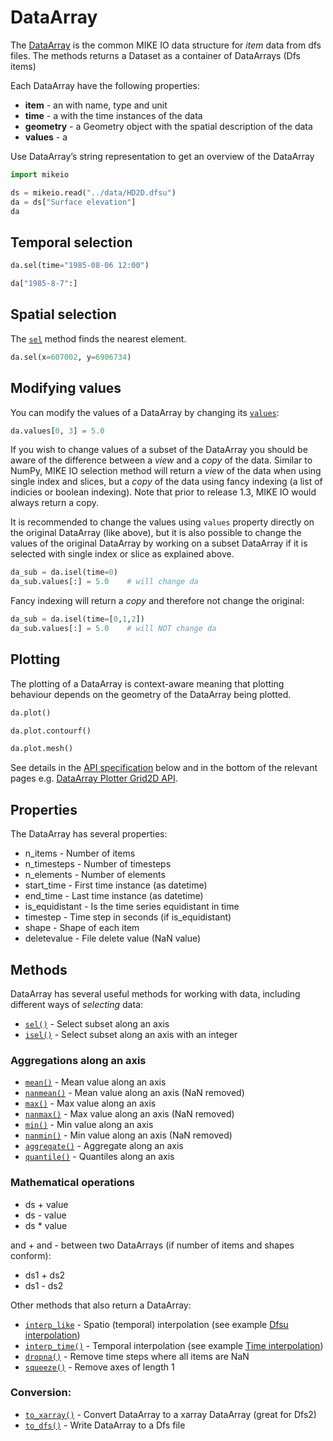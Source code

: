 # DataArray

The [DataArray](`mikeio.DataArray`) is the common MIKE IO data structure 
for *item* data from dfs files. 
The [](`mikeio.read`) methods returns a Dataset as a container of DataArrays (Dfs items)

Each DataArray have the following properties:

* **item** - an  [](`mikeio.ItemInfo`) with name, type and unit
* **time** - a [](`pandas.DatetimeIndex`) with the time instances of the data
* **geometry** - a Geometry object with the spatial description of the data
* **values** - a [](`numpy.ndarray`)

Use DataArray's string representation to get an overview of the DataArray


```python
import mikeio

ds = mikeio.read("../data/HD2D.dfsu")
da = ds["Surface elevation"]
da
```


## Temporal selection

```python
da.sel(time="1985-08-06 12:00")
```

```python
da["1985-8-7":]
```

## Spatial selection
             
The [`sel`](`mikeio.DataArray.sel`) method finds the nearest element.

```python
da.sel(x=607002, y=6906734)
```

## Modifying values

You can modify the values of a DataArray by changing its [`values`](`mikeio.DataArray.values`): 

```python
da.values[0, 3] = 5.0
```

If you wish to change values of a subset of the DataArray you should be aware of the difference between a _view_ and a _copy_ of the data. Similar to NumPy, MIKE IO selection method will return a _view_ of the data when using single index and slices, but a _copy_ of the data using fancy indexing (a list of indicies or boolean indexing). Note that prior to release 1.3, MIKE IO would always return a copy. 

It is recommended to change the values using `values` property directly on the original DataArray (like above), but it is also possible to change the values of the original DataArray by working on a subset DataArray if it is selected with single index or slice as explained above. 

```python
da_sub = da.isel(time=0)
da_sub.values[:] = 5.0    # will change da
```

Fancy indexing will return a _copy_ and therefore not change the original:

```python
da_sub = da.isel(time=[0,1,2])
da_sub.values[:] = 5.0    # will NOT change da
```




## Plotting

The plotting of a DataArray is context-aware meaning that plotting behaviour depends on the geometry of the DataArray being plotted. 

```python
da.plot()
```

```python
da.plot.contourf()
```

```python
da.plot.mesh()
```

See details in the [API specification](`mikeio.dataset._data_plot._DataArrayPlotter`) below and in the bottom of the relevant pages e.g. [DataArray Plotter Grid2D API](`mikeio.dataset._data_plot._DataArrayPlotterGrid2D`).



## Properties

The DataArray has several properties:

* n_items - Number of items
* n_timesteps - Number of timesteps
* n_elements - Number of elements
* start_time - First time instance (as datetime)
* end_time - Last time instance (as datetime)
* is_equidistant - Is the time series equidistant in time
* timestep - Time step in seconds (if is_equidistant)
* shape - Shape of each item
* deletevalue - File delete value (NaN value)



## Methods

DataArray has several useful methods for working with data, 
including different ways of *selecting* data:

* [`sel()`](`mikeio.DataArray.sel`) - Select subset along an axis
* [`isel()`](`mikeio.DataArray.isel`) - Select subset along an axis with an integer

###  Aggregations along an axis

* [`mean()`](`mikeio.DataArray.mean`) - Mean value along an axis
* [`nanmean()`](`mikeio.DataArray.nanmean`) - Mean value along an axis (NaN removed)
* [`max()`](`mikeio.DataArray.max`) - Max value along an axis
* [`nanmax()`](`mikeio.DataArray.nanmax`) - Max value along an axis (NaN removed)
* [`min()`](`mikeio.DataArray.min`) - Min value along an axis
* [`nanmin()`](`mikeio.DataArray.nanmin`) - Min value along an axis (NaN removed)
* [`aggregate()`](`mikeio.DataArray.aggregate`) - Aggregate along an axis
* [`quantile()`](`mikeio.DataArray.quantile`) - Quantiles along an axis

### Mathematical operations
* ds + value
* ds - value
* ds * value

and + and - between two DataArrays (if number of items and shapes conform):

* ds1 + ds2
* ds1 - ds2

Other methods that also return a DataArray:

* [`interp_like`](`mikeio.DataArray.interp_like`) - Spatio (temporal) interpolation (see example [Dfsu interpolation](../examples/Dfsu-2D-interpolation.qmd))
* [`interp_time()`](`mikeio.DataArray.interp_time`) - Temporal interpolation (see example [Time interpolation](../examples/Time-interpolation.qmd))
* [`dropna()`](`mikeio.DataArray.dropna`) - Remove time steps where all items are NaN
* [`squeeze()`](`mikeio.DataArray.squeeze`) - Remove axes of length 1

### Conversion:

* [`to_xarray()`](`mikeio.DataArray.to_xarray`) - Convert DataArray to a xarray DataArray (great for Dfs2)
* [`to_dfs()`](`mikeio.DataArray.to_dfs`) - Write DataArray to a Dfs file



